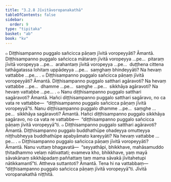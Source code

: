 ```yaml
---
title: "3.2.8 Jīvitāvoropanakathā"
tableOfContents: false
sidebar:
  order: 9
type: "tipitaka"
basket: "ab"
book: "kv"
---
```



<DynamicBreadcrumb />

<Division number="648" book="kv">

<Paragraph number="2123" book="kv">
๐ Diṭṭhisampanno puggalo sañcicca pāṇaṃ jīvitā voropeyyāti? Āmantā. Diṭṭhisampanno puggalo sañcicca mātaraṃ jīvitā voropeyya …pe…  pitaraṃ jīvitā voropeyya …pe…  arahantaṃ jīvitā voropeyya …pe…  duṭṭhena cittena tathāgatassa lohitaṃ uppādeyya …pe…  saṃghaṃ bhindeyyāti? Na hevaṃ vattabbe …pe… .
</Paragraph>

<Paragraph number="2124" book="kv">
๐ Diṭṭhisampanno puggalo sañcicca pāṇaṃ jīvitā voropeyyāti? Āmantā. Diṭṭhisampanno puggalo satthari agāravoti? Na hevaṃ vattabbe …pe…  dhamme …pe…  saṃghe …pe…  sikkhāya agāravoti? Na hevaṃ vattabbe …pe… .
</Paragraph>

<Paragraph number="2125" book="kv">
๐ Nanu diṭṭhisampanno puggalo satthari sagāravoti? Āmantā. Hañci diṭṭhisampanno puggalo satthari sagāravo, no ca vata re vattabbe—  “diṭṭhisampanno puggalo sañcicca pāṇaṃ jīvitā voropeyyā”ti. Nanu diṭṭhisampanno puggalo dhamme …pe…  saṃghe …pe…  sikkhāya sagāravoti? Āmantā. Hañci diṭṭhisampanno puggalo sikkhāya sagāravo, no ca vata re vattabbe—  “diṭṭhisampanno puggalo sañcicca pāṇaṃ jīvitā voropeyyā”ti.
</Paragraph>

</Division>
<Division number="649" book="kv">

<Paragraph number="2126" book="kv">
๐ Diṭṭhisampanno puggalo satthari agāravoti? Āmantā. Diṭṭhisampanno puggalo buddhathūpe ohadeyya omutteyya niṭṭhubheyya buddhathūpe apabyāmato kareyyāti? Na hevaṃ vattabbe …pe… .
</Paragraph>

<Paragraph number="2127" book="kv">
๐ Diṭṭhisampanno puggalo sañcicca pāṇaṃ jīvitā voropeyyāti? Āmantā. Nanu vuttaṃ bhagavatā—  “seyyathāpi, bhikkhave, mahāsamuddo ṭhitadhammo velaṃ nātivattati; evameva kho, bhikkhave, yaṃ mayā sāvakānaṃ sikkhāpadaṃ paññattaṃ taṃ mama sāvakā jīvitahetupi nātikkamantī”ti. Attheva suttantoti? Āmantā. Tena hi na vattabbaṃ—  “diṭṭhisampanno puggalo sañcicca pāṇaṃ jīvitā voropeyyā”ti.

</Paragraph>
</Division>

<Paragraph number="2128" type="center" book="kv">
Jīvitā voropanakathā niṭṭhitā.
</Paragraph>